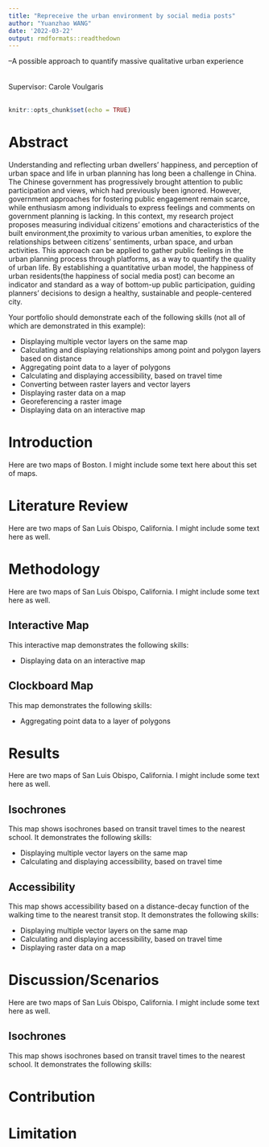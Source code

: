 ```yaml
---
title: "Repreceive the urban environment by social media posts"
author: "Yuanzhao WANG"
date: '2022-03-22'
output: rmdformats::readthedown
---
```

--A possible approach to quantify massive qualitative urban experience
<br/>
<br/>
<br/>
Supervisor: Carole Voulgaris
<br/>
<br/>
```r
knitr::opts_chunk$set(echo = TRUE)
```

# Abstract

Understanding and reflecting urban dwellers' happiness, and perception of urban space and life in urban planning has long been a challenge in China. The Chinese government has progressively brought attention to public participation and views, which had previously been ignored. However, government approaches for fostering public engagement remain scarce, while enthusiasm among individuals to express feelings and comments on government planning is lacking. In this context, my research project proposes measuring individual citizens' emotions and characteristics of the built environment,the proximity to various urban amenities, to explore the relationships between citizens' sentiments, urban space, and urban activities. This approach can be applied to gather public feelings in the urban planning process through platforms, as a way to quantify the quality of urban life. By establishing a quantitative urban model, the happiness of urban residents(the happiness of social media post) can become an indicator and standard as a way of bottom-up public participation, guiding planners' decisions to design a healthy, sustainable and people-centered city. 

Your portfolio should demonstrate each of the following skills (not all of which are demonstrated in this example):

* Displaying multiple vector layers on the same map
* Calculating and displaying relationships among point and polygon layers based on distance
* Aggregating point data to a layer of polygons
* Calculating and displaying accessibility, based on travel time
* Converting between raster layers and vector layers
* Displaying raster data on a map
* Georeferencing a raster image
* Displaying data on an interactive map

# Introduction
Here are two maps of Boston. I might include some text here about this set of maps.

# Literature Review
Here are two maps of San Luis Obispo, California. I might include some text here as well.

# Methodology
Here are two maps of San Luis Obispo, California. I might include some text here as well.

## Interactive Map
This interactive map demonstrates the following skills: 

* Displaying data on an interactive map

<!-- [![](thumbnails/Boston_interactive.png)](https://c-voulgaris.github.io/portfolio_examples/fullsize/inter_black.html){target="_blank"} -->

## Clockboard Map
This map demonstrates the following skills:

* Aggregating point data to a layer of polygons

<!-- [![](thumbnails/clockboard.jpg)](https://c-voulgaris.github.io/portfolio_examples/fullsize/clockboard.pdf){target="_blank"} -->

# Results
Here are two maps of San Luis Obispo, California. I might include some text here as well.

## Isochrones
This map shows isochrones based on transit travel times to the nearest school. It demonstrates the following skills:

* Displaying multiple vector layers on the same map
* Calculating and displaying accessibility, based on travel time

<!-- [![](thumbnails/SLO_isochrone.png)](https://c-voulgaris.github.io/portfolio_examples/fullsize/SLO_schools.pdf){target="_blank"} -->

## Accessibility
This map shows accessibility based on a distance-decay function of the walking time to the nearest transit stop. It demonstrates the following skills:

* Displaying multiple vector layers on the same map
* Calculating and displaying accessibility, based on travel time
* Displaying raster data on a map

<!-- [![](thumbnails/SLO_raster.png)](https://c-voulgaris.github.io/portfolio_examples/fullsize/SLO_transit.pdf){target="_blank"} -->

# Discussion/Scenarios
Here are two maps of San Luis Obispo, California. I might include some text here as well.

## Isochrones
This map shows isochrones based on transit travel times to the nearest school. It demonstrates the following skills:

# Contribution

# Limitation
